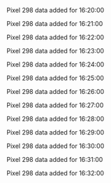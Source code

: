 Pixel 298 data added for 16:20:00

Pixel 298 data added for 16:21:00

Pixel 298 data added for 16:22:00

Pixel 298 data added for 16:23:00

Pixel 298 data added for 16:24:00

Pixel 298 data added for 16:25:00

Pixel 298 data added for 16:26:00

Pixel 298 data added for 16:27:00

Pixel 298 data added for 16:28:00

Pixel 298 data added for 16:29:00

Pixel 298 data added for 16:30:00

Pixel 298 data added for 16:31:00

Pixel 298 data added for 16:32:00

